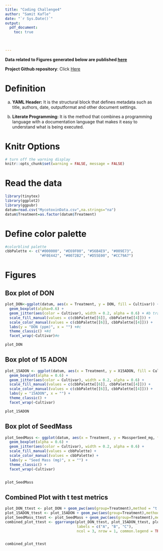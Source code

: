 ```yaml
---
title: "Coding Challenge4"
author: "Samit Kafle"
date: "`r Sys.Date()`"
output:
  pdf_document:
    toc: true
    
    
  
---
```




**Data related to Figures generated below are published [here](https://doi.org/10.1094/PDIS-06-21-1253-RE)**



**Project Github repository**: Click [Here](https://github.com/SamitKafle/codingchallenge4.git)

# Definition
a. **YAML Header:** It is the structural block that defines metadata such as title, authors, date, outputformat and other document settings.

b. **Literate Programming:** It is the method that combines a programming language with a documentation language that makes it easy to understand what is being executed.

# Knitr Options
```r
# turn off the warning display
knitr::opts_chunk$set(warning = FALSE, message = FALSE)
```


# Read the data
```r
library(tinytex)
library(ggplot2)
library(ggpubr)
datum=read.csv("MycotoxinData.csv",na.strings="na")
datum$Treatment=as.factor(datum$Treatment)
```

# Define color palette
```r
#colorblind palette
cbbPalette <- c("#000000", "#E69F00", "#56B4E9", "#009E73", 
                "#F0E442", "#0072B2", "#D55E00", "#CC79A7")
```


# Figures
## Box plot of DON
```r
 
plot_DON<-ggplot(datum, aes(x = Treatment, y = DON, fill = Cultivar)) +
  geom_boxplot(alpha=0.6) + 
  geom_jitter(aes(color = Cultivar), width = 0.2, alpha = 0.6) + #b transparency of jitter point
  scale_fill_manual(values = c(cbbPalette[[6]], cbbPalette[[4]])) +
  scale_color_manual(values = c(cbbPalette[[6]], cbbPalette[[4]])) +
  labs(y = "DON (ppm)", x = "") +#c
  theme_classic() +#d
  facet_wrap(~Cultivar)#e

plot_DON
```

## Box plot of 15 ADON
```r
plot_15ADON <- ggplot(datum, aes(x = Treatment, y = X15ADON, fill = Cultivar)) +
  geom_boxplot(alpha = 0.6) +
  geom_jitter(aes(color = Cultivar), width = 0.2, alpha = 0.6) +
  scale_fill_manual(values = c(cbbPalette[[6]], cbbPalette[[4]])) +
  scale_color_manual(values = c(cbbPalette[[6]], cbbPalette[[4]])) +
  labs(y = "15ADON", x = "") +
  theme_classic() +
  facet_wrap(~Cultivar)

plot_15ADON
```

## Box plot of SeedMass
```r
plot_SeedMass <- ggplot(datum, aes(x = Treatment, y = MassperSeed_mg, fill = Cultivar)) +
  geom_boxplot(alpha = 0.6) +
  geom_jitter(aes(color = Cultivar), width = 0.2, alpha = 0.6) +
  scale_fill_manual(values = cbbPalette) +
  scale_color_manual(values = cbbPalette) +
  labs(y = "Seed Mass (mg)", x = "") +
  theme_classic() +
  facet_wrap(~Cultivar)


plot_SeedMass
```

## Combined Plot with t test metrics
```r
plot_DON_ttest <- plot_DON + geom_pwc(aes(group=Treatment),method = "t.test")
plot_15ADON_ttest <- plot_15ADON + geom_pwc(aes(group=Treatment),method = "t.test")
plot_SeedMass_ttest <- plot_SeedMass + geom_pwc(aes(group=Treatment),method = "t.test")
combined_plot_ttest <- ggarrange(plot_DON_ttest, plot_15ADON_ttest, plot_SeedMass_ttest, 
                                 labels = c("A", "B", "C"),
                                 ncol = 3, nrow = 1, common.legend = TRUE, legend = "right")


combined_plot_ttest
```

